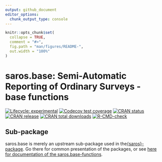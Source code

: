 ```yaml
---
output: github_document
editor_options: 
  chunk_output_type: console
---
```


<!-- README.md is generated from README.Rmd. Please edit that file -->

```r
knitr::opts_chunk$set(
  collapse = TRUE,
  comment = "#>",
  fig.path = "man/figures/README-",
  out.width = "100%"
)
```

# saros.base: Semi-Automatic Reporting of Ordinary Surveys - base functions

<!-- badges: start -->

[![Lifecycle: experimental](https://img.shields.io/badge/lifecycle-experimental-orange.svg)](https://lifecycle.r-lib.org/articles/stages.html#experimental)
[![Codecov test coverage](https://codecov.io/gh/NIFU-NO/saros.base/branch/main/graph/badge.svg)](https://app.codecov.io/gh/NIFU-NO/saros.base?branch=main)
[![CRAN status](https://www.r-pkg.org/badges/version/saros.base)](https://CRAN.R-project.org/package=saros.base)
[![CRAN release](https://www.r-pkg.org/badges/version-ago/saros.base)](https://CRAN.R-project.org/package=saros.base)
[![CRAN total downloads](https://cranlogs.r-pkg.org/badges/grand-total/saros.base)](https://CRAN.R-project.org/package=saros.base)
[![R-CMD-check](https://github.com/NIFU-NO/saros.base/actions/workflows/R-CMD-check.yaml/badge.svg)](https://github.com/NIFU-NO/saros.base/actions/workflows/R-CMD-check.yaml)
<!-- badges: end -->

## Sub-package
saros.base is merely an upstream sub-package used in the[{saros}-package](https://github.com/NIFU-NO/saros/). Go there for common presentation of the packages, or see [here for documentation of the saros.base-functions](https://nifu-no.github.io/saros.base/).
